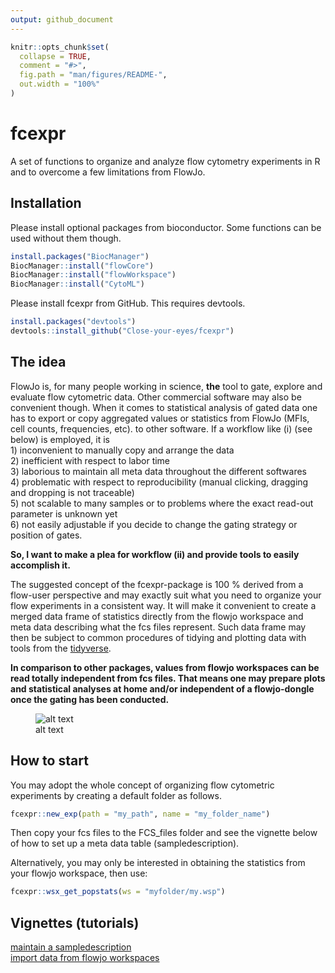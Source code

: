 ```yaml
---
output: github_document
---
```


<!-- README.md is generated from README.Rmd. Please edit that file -->

```r
knitr::opts_chunk$set(
  collapse = TRUE,
  comment = "#>",
  fig.path = "man/figures/README-",
  out.width = "100%"
)
```

# fcexpr

<!-- badges: start -->
<!-- badges: end -->

A set of functions to organize and analyze flow cytometry experiments in R and to overcome a few limitations from FlowJo.

## Installation

Please install optional packages from bioconductor. Some functions can be used without them though.

``` r
install.packages("BiocManager")
BiocManager::install("flowCore")
BiocManager::install("flowWorkspace")
BiocManager::install("CytoML")
```

Please install fcexpr from GitHub. This requires devtools.

``` r
install.packages("devtools")
devtools::install_github("Close-your-eyes/fcexpr")
```

## The idea
FlowJo is, for many people working in science, **the** tool to gate, explore and evaluate flow cytometric data. Other commercial software may also be convenient though.
When it comes to statistical analysis of gated data one has to export or copy aggregated values or statistics from FlowJo (MFIs, cell counts, frequencies, etc).
to other software. If a workflow like (i) (see below) is employed, it is  
1) inconvenient to manually copy and arrange the data  
2) inefficient with respect to labor time  
3) laborious to maintain all meta data throughout the different softwares  
4) problematic with respect to reproducibility (manual clicking, dragging and dropping is not traceable)  
5) not scalable to many samples or to problems where the exact read-out parameter is unknown yet  
6) not easily adjustable if you decide to change the gating strategy or position of gates.  
  
**So, I want to make a plea for workflow (ii) and provide tools to easily accomplish it.**  
  
The suggested concept of the fcexpr-package is 100 % derived from a flow-user perspective and may exactly suit what you need to organize your flow experiments in a consistent way.
It will make it convenient to create a merged data frame of statistics directly from the flowjo workspace and meta data describing what the fcs files represent. Such data frame may then be subject to common procedures
of tidying and plotting data with tools from the [tidyverse](https://www.tidyverse.org).

**In comparison to other packages, values from flowjo workspaces can be read totally independent from fcs files. That means one may prepare plots and statistical analyses at home and/or independent of a flowjo-dongle once the gating has been conducted.**

![alt text](inst/extdata/workflows.png)

## How to start

You may adopt the whole concept of organizing flow cytometric experiments by creating a default folder as follows.
``` r
fcexpr::new_exp(path = "my_path", name = "my_folder_name")
```
Then copy your fcs files to the FCS_files folder and see the vignette below of how to set up a meta data table (sampledescription).

Alternatively, you may only be interested in obtaining the statistics from your flowjo workspace, then use:
``` r
fcexpr::wsx_get_popstats(ws = "myfolder/my.wsp")
```

## Vignettes (tutorials)
[maintain a sampledescription](https://close-your-eyes.github.io/fcexpr/articles/create_and_maintain_a_meta_data_table.html)  
[import data from flowjo workspaces](https://close-your-eyes.github.io/fcexpr/articles/import_data_from_fj_workspaces.html)






